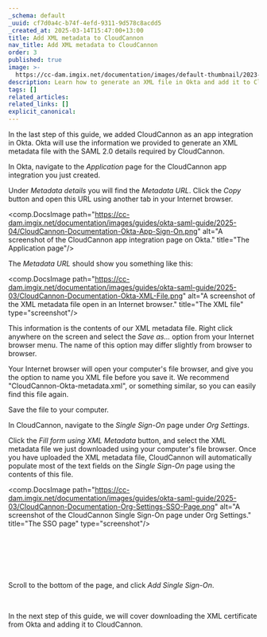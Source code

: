```yaml
---
_schema: default
_uuid: cf7d0a4c-b74f-4efd-9311-9d578c8acdd5
_created_at: 2025-03-14T15:47:00+13:00
title: Add XML metadata to CloudCannon
nav_title: Add XML metadata to CloudCannon
order: 3
published: true
image: >-
  https://cc-dam.imgix.net/documentation/images/default-thumbnail/2023-Q4/CloudCannon-Documentation-Thumbnail.png
description: Learn how to generate an XML file in Okta and add it to CloudCannon.
tags: []
related_articles:
related_links: []
explicit_canonical:
---
```

In the last step of this guide, we added CloudCannon as an app integration in Okta. Okta will use the information we provided to generate an XML metadata file with the SAML 2.0 details required by CloudCannon.

In Okta, navigate to the *Application* page for the CloudCannon app integration you just created.

Under *Metadata details* you will find the *Metadata URL*. Click the *Copy* button and open this URL using another tab in your Internet browser.

<comp.DocsImage path="https://cc-dam.imgix.net/documentation/images/guides/okta-saml-guide/2025-04/CloudCannon-Documentation-Okta-App-Sign-On.png" alt="A screenshot of the CloudCannon app integration page on Okta." title="The Application page"/>

The *Metadata URL* should show you something like this:

<comp.DocsImage path="https://cc-dam.imgix.net/documentation/images/guides/okta-saml-guide/2025-03/CloudCannon-Documentation-Okta-XML-File.png" alt="A screenshot of the XML metadata file open in an Internet browser." title="The XML file" type="screenshot"/>

This information is the contents of our XML metadata file. Right click anywhere on the screen and select the *Save as...* option from your Internet browser menu. The name of this option may differ slightly from browser to browser.

Your Internet browser will open your computer's file browser, and give you the option to name you XML file before you save it. We recommend "CloudCannon-Okta-metadata.xml", or something similar, so you can easily find this file again.

Save the file to your computer.

In CloudCannon, navigate to the *Single Sign-On* page under *Org Settings*.

Click the *Fill form using XML Metadata* button, and select the XML metadata file we just downloaded using your computer's file browser. Once you have uploaded the XML metadata file, CloudCannon will automatically populate most of the text fields on the *Single Sign-On* page using the contents of this file.

<comp.DocsImage path="https://cc-dam.imgix.net/documentation/images/guides/okta-saml-guide/2025-03/CloudCannon-Documentation-Org-Settings-SSO-Page.png" alt="A screenshot of the CloudCannon Single Sign-On page under Org Settings." title="The SSO page" type="screenshot"/>

&nbsp;

&nbsp;

&nbsp;

Scroll to the bottom of the page, and click *Add Single Sign-On*.

&nbsp;

In the next step of this guide, we will cover downloading the XML certificate from Okta and adding it to CloudCannon.